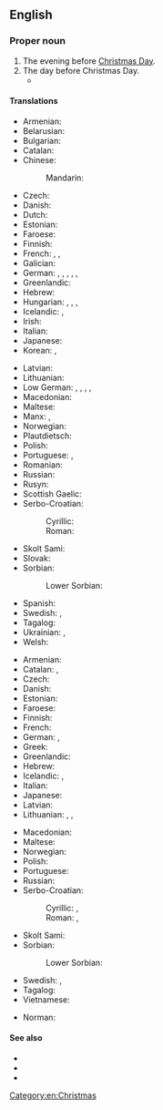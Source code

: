 ==English==

===Proper noun===
{{en-proper noun|head=[[Christmas]] [[eve|Eve]]}}

# The evening before [[Christmas Day]].
# The day before Christmas Day.
#* {{quote-book|en|year=1681|author=Church of England|title=The book of common prayer|passage=This Collect is to be repeated every day with the other Collects in Advent, until '''Christmas-Eve'''.}}

====Translations====
{{trans-top|evening before Christmas Day}}
* Armenian: {{t+|hy|ճրագալույց|sc=Armn}}
* Belarusian: {{t|be|Вігілія|f}}
* Bulgarian: {{t|bg|Бъдни вечер|m}}
* Catalan: {{t|ca|nit de Nadal|f}}
* Chinese:
*: Mandarin: {{t+|cmn|平安夜|tr=píng'ānyè|sc=Hani}}
* Czech: {{t+|cs|Štědrý večer|m}}
* Danish: {{t+|da|juleaften|c}}
* Dutch: {{t+|nl|kerstavond|m}}
* Estonian: {{t-needed|et}}
* Faroese: {{t|fo|jólaaftan|m}}
* Finnish: {{t+|fi|jouluaatto}}
* French: {{t|fr|veillée de Noël|f}}, {{t|fr|nuit de Noël|f}}, {{t|fr|réveillon de Noël|m}}
* Galician: {{t|gl|Noiteboa|f}}
* German: {{t+|de|Heiligabend|m}}, {{t+|de|Heiliger Abend|m}}, {{t|de|Christnacht|f}}, {{t|de|Weihnachtabend|m}}, {{t+|de|Weihnachtsabend|m}}, {{t|de|Heilige Nacht|f}}
* Greenlandic: {{t|kl|juulliaraq}}
* Hebrew: {{t|he|ערב חג המולד|m|tr=érev khág hamolád}}
* Hungarian: {{t|hu|karácsonyéj}}, {{t|hu|karácsonyest}}, {{t+|hu|karácsony este}}, {{t+|hu|szenteste}}
* Icelandic: {{t+|is|aðfangadagskvöld|n}}, {{t|is|jólaaftann|m}}
* Irish: {{t|ga|Oíche Nollag|f}}
* Italian: {{t|it|Vigilia di Natale|f}}
* Japanese: {{t+|ja|クリスマスイブ|tr=kurisumasu ibu|sc=Jpan}}
* Korean: {{t|ko|성탄절 전야}}, {{t+|ko|크리스마스이브}}
{{trans-mid}}
* Latvian: {{t-needed|lv}}
* Lithuanian: {{t|lt|[[Kūčios|Kūčių]] [[vakaras]]|m}}
* Low German: {{t|nds|Hilligavend}}, {{t|nds|Heiligavend}}, {{t|nds|Hilligabend}}, {{t|nds|Hilligobend}}, {{t|nds|Heiligobend}}
* Macedonian: {{t|mk|Ба́дна ве́чер|f}}
* Maltese: {{t|mt|Lejliet il-Milied}}
* Manx: {{t|gv|Oie'll Vayree|f}}, {{t|gv|Oie'll Voirrey|f}}
* Norwegian: {{t+|no|julaften|m}}
* Plautdietsch: {{t|pdt|Wienachtsowent|n}}
* Polish: {{t+|pl|Wigilia|f}}
* Portuguese: {{t|pt|vigília de Natal|f}}, {{t|pt|véspera de Natal|f}}
* Romanian: {{t|ro|Ajunul Crăciunului|n}}
* Russian: {{t+|ru|соче́льник|m}}
* Rusyn: {{t|rue|Вельія |f}}
* Scottish Gaelic: {{t|gd|Oidhche Nollaige|f}}
* Serbo-Croatian:
*: Cyrillic: {{t|sh|Ба̏дња̄ ве̏че̄р|f|sc=Cyrl}}
*: Roman: {{t|sh|Bȁdnjā vȅčēr|f}}
* Skolt Sami: {{t|sms|rosttovkäänan}}
* Slovak: {{t|sk|Štedrý Večer|m}}
* Sorbian:
*: Lower Sorbian: {{t|dsb|gwězdka|f}}
* Spanish: {{t|es|Nochebuena|f}}
* Swedish: {{t|sv|julaftons kväll|c}}, {{t+|sv|julaftonskväll|c}}
* Tagalog: {{t|tl|Bisperas ng Pasko}}
* Ukrainian: {{t|uk|Святий Вечір|m}}, {{t|uk|Святвечір |m}}
* Welsh: {{t|cy|Noswyl Nadolig|f}}
{{trans-bottom}}

{{trans-top|day before Christmas Day}}
* Armenian: {{t+|hy|ճրագալույց|sc=Armn}}
* Catalan: {{t|ca|vigília de Nadal|f}}, {{t|ca|nit de Nadal|f}}
* Czech: {{t+|cs|Štědrý den|m}}
* Danish: {{t|da|juleaftensdag|c}}
* Estonian: {{t-needed|et}}
* Faroese: {{t|fo|jólaaftan|m}}
* Finnish: {{t+|fi|jouluaatto}}
* French: {{t|fr|veille de Noël|f}}
* German: {{t+|de|Heiligabend|m}}, {{t|de|Vortag vor Weihnachten|m}}
* Greek: {{t|el|Παραμονή Χριστουγέννων|f}}
* Greenlandic: {{t|kl|juulliaraq}}
* Hebrew: {{t|he|ערב חג המולד|m|tr=érev khág hamolád}}
* Icelandic: {{t+|is|aðfangadagur jóla|m}}, {{t+|is|aðfangadagur|m}}
* Italian: {{t+|it|Vigilia|f}}
* Japanese: {{t+|ja|クリスマスイブ|tr=kurisumasu ibu|sc=Jpan}}
* Latvian: {{t-needed|lv}}
* Lithuanian: {{t+|lt|Kūčios|f-p}}, {{t|lt|[[Kūčios|Kūčių]] [[diena]]|f}}, {{t|lt|[[Kalėdos|Kalėdų]] [[išvakarės]]|f-p}}
{{trans-mid}}
* Macedonian: {{t|mk|Ба́дник|m}}
* Maltese: {{t|mt|Lejliet il-Milied}}
* Norwegian: {{t+|no|julaften|m}}
* Polish: {{t+|pl|Wigilia|f}}
* Portuguese: {{t|pt|véspera de Natal|f}}
* Russian: {{t+|ru|соче́льник|m}}
* Serbo-Croatian:
*: Cyrillic: {{t|sh|Ба̏дња̄к|m|sc=Cyrl}}, {{t|sh|Ба̏дњӣ да̑н|m|sc=Cyrl}}
*: Roman: {{t+|sh|Bȁdnjāk|m}}, {{t|sh|Bȁdnjī dȃn|m}}
* Skolt Sami: {{t|sms|rosttovkäänan}}
* Sorbian:
*: Lower Sorbian: {{t|dsb|gwězdka|f}}
* Swedish: {{t+|sv|julafton|c}}, {{t+|sv|dopparedagen}}
* Tagalog: {{t|tl|Bisperas ng Pasko}}
* Vietnamese: {{t|vi|đêm Nô-en}}
{{trans-bottom}}

{{checktrans-top}}
* Norman: {{t-check|nrf|Sèrvelle dé Noué|f}} {{qualifier|Jersey}}
{{trans-mid}}
{{trans-bottom}}

====See also====
* {{pedia}}
* {{l|en|Boxing Day}}
* {{l|en|St. Stephen's Day}}

[[Category:en:Christmas]]